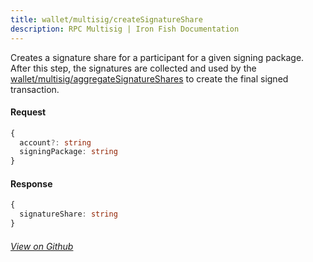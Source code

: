 ```yaml
---
title: wallet/multisig/createSignatureShare
description: RPC Multisig | Iron Fish Documentation
---
```


Creates a signature share for a participant for a given signing package. After this step, the signatures are collected and used by the [wallet/multisig/aggregateSignatureShares](/developers/documentation/rpc/wallet/multisig/aggregate_signature_shares) to create the final signed transaction.

#### Request

```ts
{
  account?: string
  signingPackage: string
}
```

#### Response

```ts
{
  signatureShare: string
}
```

###### [View on Github](https://github.com/iron-fish/ironfish/blob/master/ironfish/src/rpc/routes/wallet/multisig/createSignatureShare.ts)
